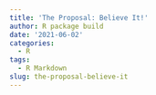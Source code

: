 ```yaml
---
title: 'The Proposal: Believe It!'
author: R package build
date: '2021-06-02'
categories:
  - R
tags:
  - R Markdown
slug: the-proposal-believe-it
---
```


